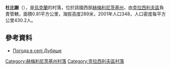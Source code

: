 {{coord|49|40|40|N|26|51|51|E|scale:100000|display=title}}

'''杜比謝'''（{{lang-uk|Дубище}}），是[[烏克蘭|烏克蘭]]的村落，位於該國西部[[赫梅利尼茨基州|赫梅利尼茨基州]]，由[[克拉西利夫區|克拉西利夫區]]負責管轄，面積0.81平方公里，海拔高度289米，2001年人口348，人口密度每平方公里430.2人。

==參考資料==
* [http://weather.in.ua/ua/hmel'nickaja/7373 Погода в селі Дубище] {{Wayback|url=http://weather.in.ua/ua/hmel%27nickaja/7373 |date=20160305083954 }}

{{DEFAULTSORT:Дубище}}
[[Category:赫梅利尼茨基州村落|Category:赫梅利尼茨基州村落]]
[[Category:克拉西利夫區村落|Category:克拉西利夫區村落]]


{{Khmelnytskyi-geo-stub}}